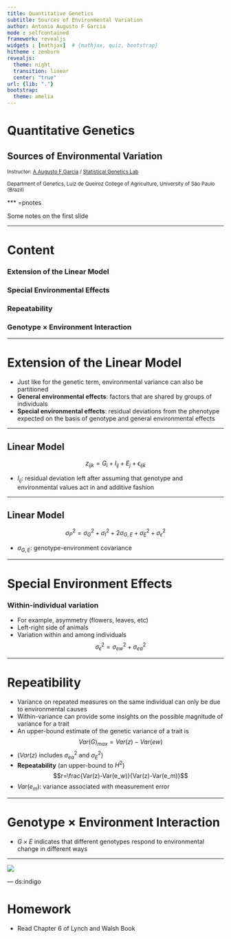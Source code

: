 ```yaml
---
title: Quantitative Genetics
subtitle: Sources of Environmental Variation
author: Antonio Augusto F Garcia
mode : selfcontained
framework: revealjs
widgets : [mathjax]  # {mathjax, quiz, bootstrap}
hitheme : zenburn
revealjs:
  theme: night
  transition: linear
  center: "true"
url: {lib: "."}
bootstrap:
  theme: amelia
---
```


# Quantitative Genetics

## Sources of Environmental Variation

<small>
Instructor: [A Augusto F Garcia](http://about.me/augusto.garcia)
/ [Statistical Genetics Lab](http://statgen.esalq.usp.br) </small>

<small>Department of Genetics, Luiz de Queiroz College of Agriculture,
University of São Paulo (Brazil)</small>

<script src="http://ajax.googleapis.com/ajax/libs/jquery/1.9.1/jquery.min.js"></script>

*** =pnotes

Some notes on the first slide

---

# Content

### Extension of the Linear Model
### Special Environmental Effects
### Repeatability
### Genotype $\times$ Environment Interaction

---

# Extension of the Linear Model

- Just like for the genetic term, environmental variance can also be
  partitioned
- **General environmental effects**: factors that are shared by groups
  of individuals
- **Special environmental effects**: residual deviations from the
  phenotype expected on the basis of genotype and general
  environmental effects

---

## Linear Model

$$z_{ijk} = G_i+I_{ij}+E_j+\epsilon_{ijk}$$

- $I_{ij}$: residual deviation left after assuming that genotype and
  environmental values act in and additive fashion

---

## Linear Model

$$\sigma^2_P=\sigma^2_G+\sigma^2_I+2\sigma_{G,E}+\sigma^2_E+\sigma^2_{\epsilon}$$

- $\sigma_{G,E}$: genotype-environment covariance

---

# Special Environment Effects

### Within-individual variation

- For example, asymmetry (flowers, leaves, etc)
- Left-right side of animals
- Variation within and among individuals
$$\sigma^2_{\epsilon}=\sigma^2_{ew}+\sigma^2_{ea}$$


---

# Repeatibility

- Variance on repeated measures on the same individual can only be due
  to environmental causes
- Within-variance can provide some insights on the possible magnitude
  of variance for a trait
- An upper-bound estimate of the genetic variance of a trait is
$$Var(G)_{max}=Var(z)-Var(ew)$$
- ($Var(z)$ includes $\sigma^2_{ea}$ and $\sigma^2_E$)
- **Repeatability** (an upper-bound to $H^2$)
$$r=\frac{Var(z)-Var(e_w)}{Var(z)-Var(e_m)}$$
- $Var(e_m)$: variance associated with measurement error

---

# Genotype $\times$ Environment Interaction

- $G \times E$ indicates that different genotypes respond to
  environmental change in different ways

---

![](./images/GxE.jpg)


--- ds:indigo


# Homework

  - Read Chapter 6 of Lynch and Walsh Book
